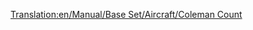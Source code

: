 [[Translation:en/Manual/Base Set/Aircraft/Coleman Count]]

{{de/Flugzeug|Name=Coleman Count
|Image=[[File:en/VickersViscount.png|Coleman Count]]
|Kosten=30,761 (61.522)
|Geschwindigkeit=473 (296)
|Jährlich=2,812 (5.624)
|Erschienen=1947
|Lebensdauer=24
|Kapazität=65 Passagiere & 8 Säcke Post
|Beschreibung=Der Coleman Count ist das erste viermotorige Flugzeug im Spiel und hat eine größere Kapazität als die ersten zwei Flugzeuge.
|Entsprechend=[http://de.wikipedia.org/wiki/Vickers_Viscount Vickers Viscount]
}}